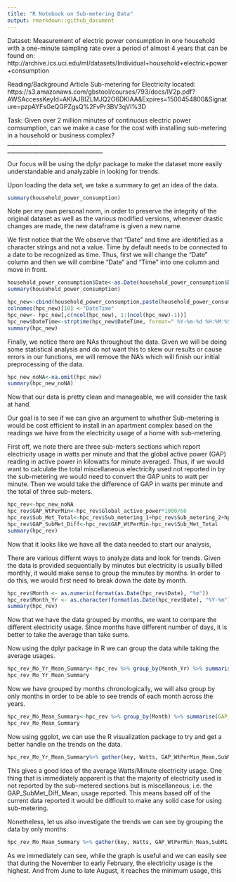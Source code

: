 ---
title: "R Notebook on Sub-metering Data"
output: rmarkdown::github_document
---
Dataset:
Measurement of electric power consumption in one household with a one-minute sampling rate over a period of almost 4 years that can be found on:
http://archive.ics.uci.edu/ml/datasets/Individual+household+electric+power+consumption

Reading/Background Article Sub-metering for Electricity located:
https://s3.amazonaws.com/gbstool/courses/793/docs/IV2p.pdf?AWSAccessKeyId=AKIAJBIZLMJQ2O6DKIAA&Expires=1500454800&Signature=pzpAYFsGeQGPZgsQ%2FvPr3BV3qVI%3D

Task: 
Given over 2 million minutes of continuous electric power comsumption, can we make a case for the cost with installing sub-metering in a household or business complex?
________________________________________________________________________________________________________________

Our focus will be using the dplyr package to make the dataset more easily understandable and analyzable in looking for trends.

Upon loading the data set, we take a summary to get an idea of the data. 
```{r}
summary(household_power_consumption)

```

Note per my own personal norm, in order to preserve the integrity of the original dataset as well as the various modified versions, whenever drastic changes are made, the new dataframe is given a new name.

We first notice that the We observe that "Date" and time are identified as a character strings and not a value. Time by default needs to be connected to a date to be recognized as time. Thus, first we will change the "Date" column and then we will combine "Date" and "Time" into one column and move in front.

```{r}
household_power_consumption$Date<-as.Date(household_power_consumption$Date, "%d/%m/%Y" )
summary(household_power_consumption)

```
```{r}
hpc_new<-cbind(household_power_consumption,paste(household_power_consumption$Date,household_power_consumption$Time), stringsAsFactors=FALSE)
colnames(hpc_new)[10] <-"DateTime"
hpc_new<- hpc_new[,c(ncol(hpc_new), 1:(ncol(hpc_new)-1))]
hpc_new$DateTime<-strptime(hpc_new$DateTime, format=" %Y-%m-%d %H:%M:%S")
summary(hpc_new)
```

Finally, we notice there are NAs throughout the data. Given we will be doing some statistical analysis and do not want this to skew our results or cause errors in our functions, we will remove the NA's which will finish our initial preprocessing of the data.

```{r}
hpc_new_noNA<-na.omit(hpc_new)
summary(hpc_new_noNA)
```

Now that our data is pretty clean and manageable, we will consider the task at hand.

Our goal is to see if we can give an argument to whether Sub-metering is would be cost efficient to install in an apartment complex based on the readings we have from the electricity usage of a home with sub-metering.

First off, we note there are three sub-meters sections which report electricity usage in watts per minute and that the global active power (GAP) reading in active power in kilowatts for minute averaged. Thus, if we would want to calculate the total miscellaneous electricity used not reported in by the sub-metering we would need to convert the GAP units to watt per minute. Then we would take the difference of GAP in watts per minute and the total of three sub-meters.

```{r}
hpc_rev<-hpc_new_noNA
hpc_rev$GAP_WtPerMin<-hpc_rev$Global_active_power*1000/60
hpc_rev$Sub_Met_Total<-hpc_rev$Sub_metering_1+hpc_rev$Sub_metering_2+hpc_rev$Sub_metering_3
hpc_rev$GAP_SubMet_Diff<-hpc_rev$GAP_WtPerMin-hpc_rev$Sub_Met_Total
summary(hpc_rev)

```

Now that it looks like we have all the data needed to start our analysis, 

There are various differnt ways to analyze data and look for trends. Given the data is provided sequentially by minutes but electricity is usually billed monthly, it would make sense to group the minutes by months. In order to do this, we would first need to break down the date by month. 

```{r}
hpc_rev$Month <- as.numeric(format(as.Date(hpc_rev$Date), "%m"))
hpc_rev$Month_Yr <- as.character(format(as.Date(hpc_rev$Date), "%Y-%m"))
summary(hpc_rev)
```

Now that we have the data grouped by months, we want to compare the different electricity usage. Since months have different number of days, it is better to take the average than take sums.

Now using the dplyr package in R we can group the data while taking the average usages.

```{r}
hpc_rev_Mo_Yr_Mean_Summary<-hpc_rev %>% group_by(Month_Yr) %>% summarise(GAP_Mean=mean(Global_active_power), GRP_Mean=mean(Global_reactive_power), Voltage_Mean=mean(Voltage), GI_Mean=mean(Global_intensity), SubM1_Mean=mean(Sub_metering_1),  SubM2_Mean=mean(Sub_metering_2), SubM3_Mean=mean(Sub_metering_3), GAP_WtPerMin_Mean=mean(GAP_WtPerMin), GAP_SubMet_Diff_Mean=mean(GAP_SubMet_Diff))
hpc_rev_Mo_Yr_Mean_Summary

```

Now we have grouped by months chronologically, we will also group by only months in order to be able to see trends of each month across the years.

```{r}
hpc_rev_Mo_Mean_Summary<-hpc_rev %>% group_by(Month) %>% summarise(GAP_Mean=mean(Global_active_power), GRP_Mean=mean(Global_reactive_power), Voltage_Mean=mean(Voltage), GI_Mean=mean(Global_intensity), SubM1_Mean=mean(Sub_metering_1),  SubM2_Mean=mean(Sub_metering_2), SubM3_Mean=mean(Sub_metering_3), GAP_WtPerMin_Mean=mean(GAP_WtPerMin), GAP_SubMet_Diff_Mean=mean(GAP_SubMet_Diff))
hpc_rev_Mo_Mean_Summary
```

Now using ggplot, we can use the R visualization package to try and get a better handle on the trends on the data.

```{r}
hpc_rev_Mo_Yr_Mean_Summary%>% gather(key, Watts, GAP_WtPerMin_Mean,SubM1_Mean, SubM2_Mean, SubM3_Mean,GAP_SubMet_Diff_Mean) %>% ggplot(aes(group =key, x=Month_Yr,y=Watts,colour=key))+geom_line()+ theme(axis.text.x = element_text(angle = 90, hjust = 1))
```

This gives a good idea of the average Watts/Minute electricity usage. One thing that is immediately apparent is that the majority of electricity used is not reported by the sub-metered sections but is miscellaneous, i.e. the GAP_SubMet_Diff_Mean, usage reported. This means based off of the current data reported it would be difficult to make any solid case for using sub-metering.

Nonetheless, let us also investigate the trends we can see by grouping the data by only months.

```{r}
hpc_rev_Mo_Mean_Summary %>% gather(key, Watts, GAP_WtPerMin_Mean,SubM1_Mean, SubM2_Mean, SubM3_Mean,GAP_SubMet_Diff_Mean) %>% ggplot(aes(group=key, x=Month,y=Watts,colour=key))+geom_line()+ theme(axis.text.x = element_text(angle = 45, hjust = 1))+scale_x_discrete(name="Months Grouped By Year",limits=c(1,3,6,9,12))
```

As we immediately can see, while the graph is useful and we can easily see that during the November to early February, the electricity usage is the highest. And from June to late August, it reaches the minimum usage, this 